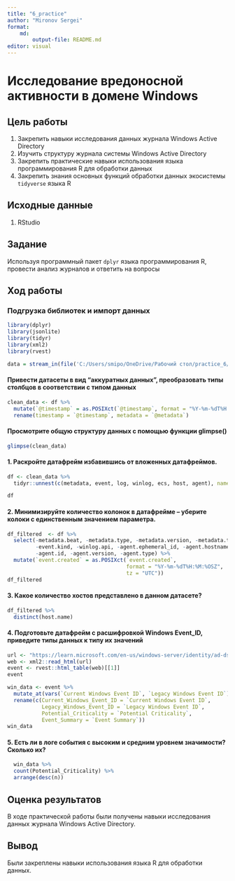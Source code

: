 ```yaml
---
title: "6_practice"
author: "Mironov Sergei"
format: 
    md:
        output-file: README.md
editor: visual
---
```


# Исследование вредоносной активности в домене Windows

## Цель работы

1.  Закрепить навыки исследования данных журнала Windows Active
    Directory
2.  Изучить структуру журнала системы Windows Active Directory
3.  Закрепить практические навыки использования языка программирования R
    для обработки данных
4.  Закрепить знания основных функций обработки данных экосистемы
    `tidyverse` языка R

## Исходные данные

1.  RStudio

## Задание

Используя программный пакет `dplyr` языка программирования R, провести
анализ журналов и ответить на вопросы

## Ход работы

### Подгрузка библиотек и импорт данных

``` r
library(dplyr)
library(jsonlite)
library(tidyr)
library(xml2)
library(rvest)

data = stream_in(file('C:/Users/smipo/OneDrive/Рабочий стол/practice_6/caldera_attack_evals_round1_day1_2019-10-20201108.json'))
```

#### Привести датасеты в вид “аккуратных данных”, преобразовать типы столбцов в соответствии с типом данных

``` r
clean_data <- df %>%
  mutate(`@timestamp` = as.POSIXct(`@timestamp`, format = "%Y-%m-%dT%H:%M:%OSZ", tz = "UTC")) %>%
  rename(timestamp = `@timestamp`, metadata = `@metadata`)
```


#### Просмотрите общую структуру данных с помощью функции glimpse()

``` r
glimpse(clean_data)
```

#### 1. Раскройте датафрейм избавившись от вложенных датафреймов.

``` r
df <- clean_data %>%
  tidyr::unnest(c(metadata, event, log, winlog, ecs, host, agent), names_sep = ".")

df
```

#### 2. Минимизируйте количество колонок в датафрейме – уберите колоки с единственным значением параметра.

``` r
df_filtered  <- df %>%
  select(-metadata.beat, -metadata.type, -metadata.version, -metadata.topic,
         -event.kind, -winlog.api, -agent.ephemeral_id, -agent.hostname, 
         -agent.id, -agent.version, -agent.type) %>%
  mutate(`event.created` = as.POSIXct(`event.created`, 
                                      format = "%Y-%m-%dT%H:%M:%OSZ", 
                                      tz = "UTC"))
df_filtered
```


#### 3. Какое количество хостов представлено в данном датасете?

``` r
df_filtered %>%
  distinct(host.name)
```

#### 4. Подготовьте датафрейм с расшифровкой Windows Event_ID, приведите типы данных к типу их значений

``` r
url <- "https://learn.microsoft.com/en-us/windows-server/identity/ad-ds/plan/appendix-l--events-to-monitor"
web <- xml2::read_html(url)
event <- rvest::html_table(web)[[1]]
event

win_data <- event %>%
  mutate_at(vars(`Current Windows Event ID`, `Legacy Windows Event ID`), as.integer) %>%
  rename(c(Current_Windows_Event_ID = `Current Windows Event ID`, 
           Legacy_Windows_Event_ID = `Legacy Windows Event ID`, 
           Potential_Criticality = `Potential Criticality`, 
           Event_Summary = `Event Summary`))
win_data
```


#### 5. Есть ли в логе события с высоким и средним уровнем значимости? Сколько их?

``` r
  win_data %>%
  count(Potential_Criticality) %>%
  arrange(desc(n))
```


## Оценка результатов

В ходе практической работы были получены навыки исследования данных
журнала Windows Active Directory.

## Вывод

Были закреплены навыки использования языка R для обработки данных.
